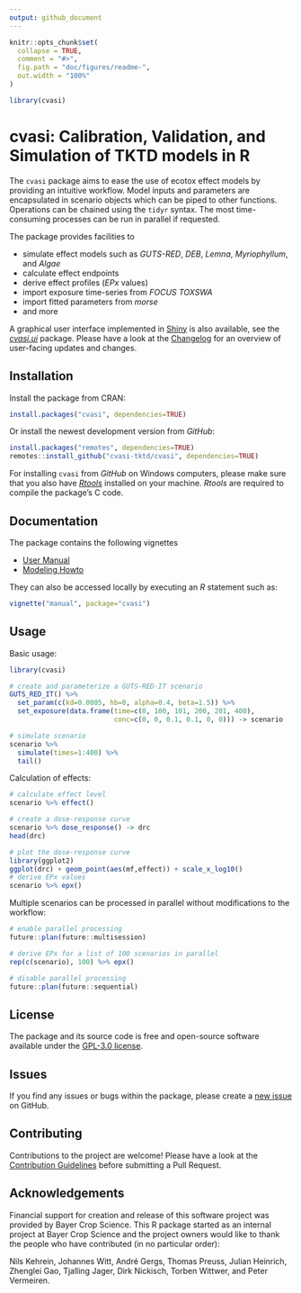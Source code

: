 ```yaml
---
output: github_document
---
```


<!-- README.md is generated from README.Rmd. Please edit that file -->

```r
knitr::opts_chunk$set(
  collapse = TRUE,
  comment = "#>",
  fig.path = "doc/figures/readme-",
  out.width = "100%"
)

library(cvasi)
```

# cvasi: Calibration, Validation, and Simulation of TKTD models in R

<!-- badges: start -->
<!--[![CRAN status](https://www.r-pkg.org/badges/version/cvasi)](https://cran.r-project.org/package=cvasi)-->
<!--[![R-CMD-check](https://github.com/cvasi-tktd/cvasi/actions/workflows/R-CMD-check.yaml/badge.svg)](https://github.com/cvasi-tktd/cvasi/actions/workflows/R-CMD-check.yaml)-->
<!--[![Codecov test coverage](https://codecov.io/gh/xy/cvasi/branch/main/graph/badge.svg)](https://app.codecov.io/gh/xy/cvasi?branch=main)-->
<!-- badges: end -->

The `cvasi` package aims to ease the use of ecotox effect models by providing an
intuitive workflow. Model inputs and parameters are encapsulated in scenario
objects which can be piped to other functions. Operations can be chained using
the `tidyr` syntax. The most time-consuming processes can be run in parallel if
requested.

The package provides facilities to

* simulate effect models such as *GUTS-RED*, *DEB*, *Lemna*, *Myriophyllum*, and *Algae*
* calculate effect endpoints
* derive effect profiles (*EPx* values)
* import exposure time-series from *FOCUS TOXSWA*
* import fitted parameters from *morse*
* and more

A graphical user interface implemented in [Shiny](https://www.rstudio.com/products/shiny/)
is also available, see the *[cvasi.ui](https://github.com/cvasi-tktd/cvasi.ui/)*
package. Please have a look at the [Changelog](NEWS.md)
for an overview of user-facing updates and changes.


## Installation

Install the package from CRAN:

```r
install.packages("cvasi", dependencies=TRUE)
```

Or install the newest development version from *GitHub*:

```r
install.packages("remotes", dependencies=TRUE)
remotes::install_github("cvasi-tktd/cvasi", dependencies=TRUE)
```

For installing `cvasi` from *GitHub* on Windows computers, please make sure that
you also have [*Rtools*](https://cran.r-project.org/bin/windows/Rtools/) installed
on your machine. *Rtools* are required to compile the package's C code.


## Documentation

The package contains the following vignettes

* [User Manual](doc/cvasi-1-manual.md)
* [Modeling Howto](doc/cvasi-2-howto.md)

They can also be accessed locally by executing an *R* statement such as:
```r
vignette("manual", package="cvasi")
```


## Usage

Basic usage:
```r
library(cvasi)

# create and parameterize a GUTS-RED-IT scenario
GUTS_RED_IT() %>%
  set_param(c(kd=0.0005, hb=0, alpha=0.4, beta=1.5)) %>%
  set_exposure(data.frame(time=c(0, 100, 101, 200, 201, 400),
                          conc=c(0, 0, 0.1, 0.1, 0, 0))) -> scenario

# simulate scenario
scenario %>%
  simulate(times=1:400) %>%
  tail()
```

Calculation of effects:
```r
# calculate effect level
scenario %>% effect()

# create a dose-response curve
scenario %>% dose_response() -> drc
head(drc)

# plot the dose-response curve
library(ggplot2)
ggplot(drc) + geom_point(aes(mf,effect)) + scale_x_log10()
# derive EPx values
scenario %>% epx()
```

Multiple scenarios can be processed in parallel without modifications to the workflow:
```r
# enable parallel processing
future::plan(future::multisession)

# derive EPx for a list of 100 scenarios in parallel
rep(c(scenario), 100) %>% epx()

# disable parallel processing
future::plan(future::sequential)
```

## License

The package and its source code is free and open-source software available under
the [GPL-3.0 license](https://github.com/cvasi-tktd/cvasi/blob/main/LICENSE.md).

## Issues

If you find any issues or bugs within the package, please create a
[new issue](https://github.com/cvasi-tktd/cvasi/issues) on GitHub.

## Contributing

Contributions to the project are welcome! Please have a look at the
[Contribution Guidelines](https://github.com/cvasi-tktd/cvasi/blob/main/CONTRIBUTING.md) before submitting a Pull Request.


## Acknowledgements

Financial support for creation and release of this software project was provided
by Bayer Crop Science. This R package started as an internal project at Bayer
Crop Science and the project owners would like to thank the people who have
contributed (in no particular order):

Nils Kehrein, Johannes Witt, André Gergs, Thomas Preuss, Julian Heinrich,
Zhenglei Gao, Tjalling Jager, Dirk Nickisch, Torben Wittwer, and Peter Vermeiren.

